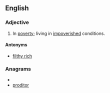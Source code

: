 ==English==

===Adjective===
{{en-adj|pos=[[dirt]] [[poor]]}}

# In [[poverty]]; living in [[impoverished]] conditions.

====Antonyms====
* [[filthy rich]]

===Anagrams===
* {{alphagram|diooprrt}}
* [[proditor#English|proditor]]